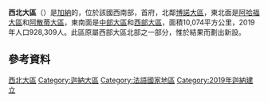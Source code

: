 {{NoteTA
|G1=Country
}}
{{Infobox settlement
| name = 西北大區
| native_name = Western North Region
| type =  {{le|大區 (迦納)|Regions of Ghana|大區}}
| image_skyline = Fishing boats at Ankobra River, Ghana.JPG
| image_caption = [[安科布拉河|安科布拉河]]河畔的漁船
| image_map = Western North in Ghana 2018.svg
| map_caption = 西北大區位於迦納的位置
| image_map1 = 
| map_caption1 = 
| image_flag = 
| flag_size = 
| flag_link = 
| subdivision_type1 = 國家
| subdivision_name1 = [[加纳|加纳]]
| leader_title = 大區首長
| leader_name = Kingsley Aboagye Gyedu<ref>http://ghana.gov.gh/index.php/governance/regional-ministers</ref>
| leader_title1 =
| leader_name1 =
| seat_type = 首府
| seat = {{le|威亞索|Wiawso}}
| area_total_km2 = 10,074
| area_footnotes =
| area_rank =
| population_total = 928309
| population_as_of =2019
| population_footnotes =Projection <ref>Ghana Statistical Service</ref>
| population_rank = 
| population_density_km2 = auto
| demographics_type1 =
| demographics1_footnotes = 
| demographics1_title1 = 
| demographics1_info1 = 
| demographics1_title2 = 
| demographics1_info2 = 
| demographics_type2 = 
| demographics2_title1 = 
| demographics2_info1 = 
| demographics2_title2 =
| demographics2_info2 = 
| blank_name_sec2 = 
| blank_info_sec2 = 
| parts_type = 縣區
| parts_style = para
| p1 = 9縣區
| iso_code = 
| timezone = [[格林尼治標準時間|GMT]]
| area_code = [[迦納電話號碼|031]]
}}

'''西北大區'''（{{lang-en|Western North Region}}）是[[加納|加納]]的{{le|大區 (迦納)|Regions of Ghana|大區}}，位於該國西南部，首府{{le|威亞索|Wiawso}}，北鄰[[博諾大區|博諾大區]]，東北面是[[阿哈福大區|阿哈福大區]]和[[阿散蒂大區|阿散蒂大區]]，東南面是[[中部大區_(加納)|中部大區]]和[[西部大區_(加納)|西部大區]]，面積10,074平方公里，2019年人口928,309人。此區原屬西部大區北部之一部分，惟於{{le|2018年迦納新大區公民投票|2018 Ghanaian new regions referendum}}結果而劃出新設。

==參考資料==
{{Reflist}}

{{迦納大區}}
{{Authority control}}

{{DEFAULTSORT:Western North Region}}
[[Category:西北大區|]]
[[Category:迦納大區|Category:迦納大區]]
[[Category:法語國家地區|Category:法語國家地區]]
[[Category:2019年迦納建立|Category:2019年迦納建立]]

{{Ghana-geo-stub}}